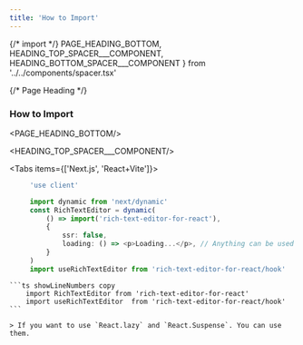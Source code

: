 ```yaml
---
title: 'How to Import'
---
```

{/* import */}
    PAGE_HEADING_BOTTOM,
    HEADING_TOP_SPACER___COMPONENT, 
    HEADING_BOTTOM_SPACER___COMPONENT
} from '../../components/spacer.tsx'



{/* Page Heading */}
### How to Import
<PAGE_HEADING_BOTTOM/>


<HEADING_TOP_SPACER___COMPONENT/>

<Tabs items={['Next.js', 'React+Vite']}>


  <Tab>

   ```ts showLineNumbers copy
        'use client'

        import dynamic from 'next/dynamic'
        const RichTextEditor = dynamic(
            () => import('rich-text-editor-for-react'),
            {
                ssr: false,
                loading: () => <p>Loading...</p>, // Anything can be used here as a loading component
            }
        )
        import useRichTextEditor from 'rich-text-editor-for-react/hook'
   ```
  </Tab>



  <Tab>

    ```ts showLineNumbers copy
        import RichTextEditor from 'rich-text-editor-for-react'
        import useRichTextEditor  from 'rich-text-editor-for-react/hook'
    ```

    > If you want to use `React.lazy` and `React.Suspense`. You can use them.

  </Tab>

    

</Tabs>

